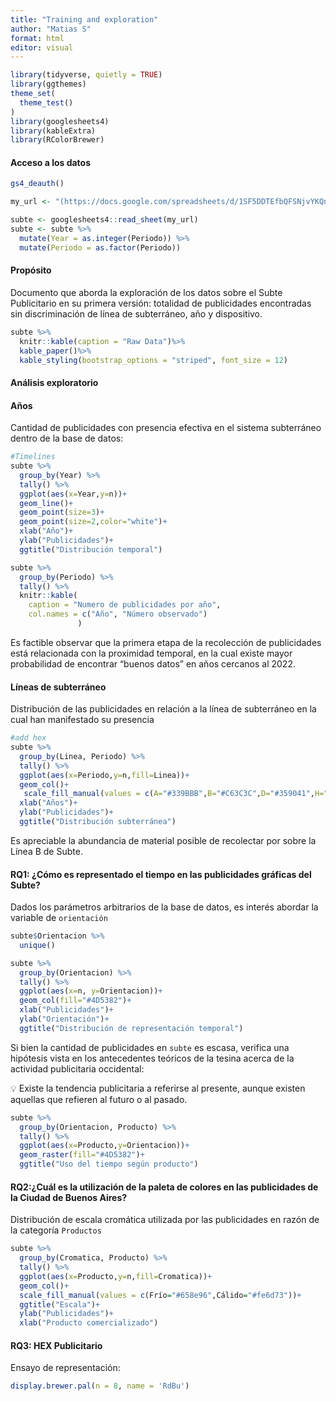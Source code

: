 ```yaml
---
title: "Training and exploration"
author: "Matias S"
format: html
editor: visual
---
```


```r
library(tidyverse, quietly = TRUE)
library(ggthemes)
theme_set(
  theme_test()
)
library(googlesheets4)
library(kableExtra)
library(RColorBrewer)
```

#### Acceso a los datos

```r
gs4_deauth()

my_url <- "(https://docs.google.com/spreadsheets/d/1SF5DDTEfbQFSNjvYKQnsQKdsBdE7oJeTywCk92pB7f8/edit#gid=1964221805)"

subte <- googlesheets4::read_sheet(my_url)
subte <- subte %>%
  mutate(Year = as.integer(Periodo)) %>%
  mutate(Periodo = as.factor(Periodo))
```

#### Propósito

Documento que aborda la exploración de los datos sobre el Subte Publicitario en su primera versión: totalidad de publicidades encontradas sin discriminación de línea de subterráneo, año y dispositivo.

```r
subte %>%
  knitr::kable(caption = "Raw Data")%>%
  kable_paper()%>%
  kable_styling(bootstrap_options = "striped", font_size = 12)
```

#### Análisis exploratorio

#### Años

Cantidad de publicidades con presencia efectiva en el sistema subterráneo dentro de la base de datos:

```r
#Timelines
subte %>%
  group_by(Year) %>%
  tally() %>%
  ggplot(aes(x=Year,y=n))+
  geom_line()+
  geom_point(size=3)+
  geom_point(size=2,color="white")+
  xlab("Año")+
  ylab("Publicidades")+
  ggtitle("Distribución temporal")
```

```r
subte %>% 
  group_by(Periodo) %>% 
  tally() %>% 
  knitr::kable(
    caption = "Numero de publicidades por año",
    col.names = c("Año", "Número observado")
               )
```

Es factible observar que la primera etapa de la recolección de publicidades está relacionada con la proximidad temporal, en la cual existe mayor probabilidad de encontrar "buenos datos" en años cercanos al 2022.

#### Líneas de subterráneo

Distribución de las publicidades en relación a la línea de subterráneo en la cual han manifestado su presencia

```r
#add hex
subte %>%
  group_by(Linea, Periodo) %>%
  tally() %>%
  ggplot(aes(x=Periodo,y=n,fill=Linea))+
  geom_col()+
   scale_fill_manual(values = c(A="#339BBB",B="#C63C3C",D="#359041",H="#F8C301"))+
  xlab("Años")+
  ylab("Publicidades")+
  ggtitle("Distribución subterránea")
```

Es apreciable la abundancia de material posible de recolectar por sobre la Línea B de Subte.

#### RQ1: ¿Cómo es representado el tiempo en las publicidades gráficas del Subte?

Dados los parámetros arbitrarios de la base de datos, es interés abordar la variable de `orientación`

```r
subte$Orientacion %>%
  unique()
```

```r
subte %>%
  group_by(Orientacion) %>%
  tally() %>%
  ggplot(aes(x=n, y=Orientacion))+
  geom_col(fill="#4D5382")+
  xlab("Publicidades")+
  ylab("Orientación")+
  ggtitle("Distribución de representación temporal")
```

Si bien la cantidad de publicidades en `subte` es escasa, verifica una hipótesis vista en los antecedentes teóricos de la tesina acerca de la actividad publicitaria occidental:

💡 Existe la tendencia publicitaria a referirse al presente, aunque existen aquellas que refieren al futuro o al pasado.

```r
subte %>%
  group_by(Orientacion, Producto) %>%
  tally() %>%
  ggplot(aes(x=Producto,y=Orientacion))+
  geom_raster(fill="#4D5382")+
  ggtitle("Uso del tiempo según producto")
```

#### RQ2:¿Cuál es la utilización de la paleta de colores en las publicidades de la Ciudad de Buenos Aires?

Distribución de escala cromática utilizada por las publicidades en razón de la categoría `Productos`

```r
subte %>%
  group_by(Cromatica, Producto) %>%
  tally() %>%
  ggplot(aes(x=Producto,y=n,fill=Cromatica))+
  geom_col()+
  scale_fill_manual(values = c(Frío="#658e96",Cálido="#fe6d73"))+
  ggtitle("Escala")+
  ylab("Publicidades")+
  xlab("Producto comercializado")
```

#### RQ3: HEX Publicitario

Ensayo de representación:

```r
display.brewer.pal(n = 8, name = 'RdBu')
```
